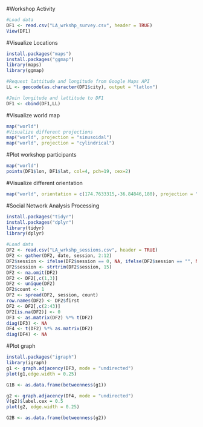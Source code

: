 #Workshop Activity
```r
#Load data
DF1 <- read.csv("LA_wrkshp_survey.csv", header = TRUE)
View(DF1)
```
#Visualize Locations
```r
install.packages("maps")
install.packages("ggmap")
library(maps)
library(ggmap)

#Request lattitude and longitude from Google Maps API
LL <- geocode(as.character(DF1$city), output = "latlon")

#Join longitude and lattitude to DF1
DF1 <- cbind(DF1,LL)

```
#Visualize world map
```r
map("world")
#Visualize different projections
map("world", projection = "sinusoidal")
map("world", projection = "cylindrical")
```
#Plot workshop participants
```r
map("world")
points(DF1$lon, DF1$lat, col=4, pch=19, cex=2)
```
#Visualize different orientation
```r
map("world", orientation = c(174.7633315,-36.84846,180), projection = "mercator")
```
#Social Network Analysis Processing
```r
install.packages("tidyr")
install.packages("dplyr")
library(tidyr)
library(dplyr)

#Load data
DF2 <- read.csv("LA_wrkshp_sessions.csv", header = TRUE)
DF2 <- gather(DF2, date, session, 2:12)
DF2$session <- ifelse(DF2$session == 0, NA, ifelse(DF2$session == "", NA, DF2$session))
DF2$session <- strtrim(DF2$session, 15)
DF2 <- na.omit(DF2)
DF2 <- DF2[,c(1,3)]
DF2 <- unique(DF2)
DF2$count <- 1
DF2 <- spread(DF2, session, count)
row.names(DF2) <- DF2$first
DF2 <- DF2[,c(2:43)]
DF2[is.na(DF2)] <- 0
DF3 <- as.matrix(DF2) %*% t(DF2)
diag(DF3) <- NA
DF4 <- t(DF2) %*% as.matrix(DF2)
diag(DF4) <- NA
```
#Plot graph
```r
install.packages("igraph")
library(igraph)
g1 <- graph.adjacency(DF3, mode = "undirected")
plot(g1,edge.width = 0.25)

G1B <- as.data.frame(betweenness(g1))

g2 <- graph.adjacency(DF4, mode = "undirected")
V(g2)$label.cex = 0.5
plot(g2, edge.width = 0.25)

G2B <- as.data.frame(betweenness(g2))
```

